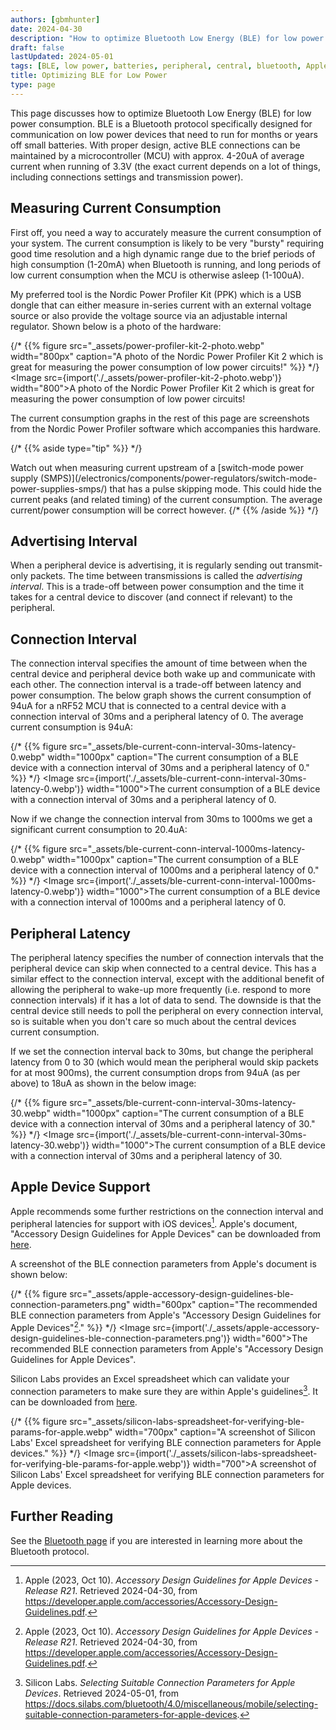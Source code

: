 ```yaml
---
authors: [gbmhunter]
date: 2024-04-30
description: "How to optimize Bluetooth Low Energy (BLE) for low power consumption. BLE is a Bluetooth protocol specifically designed for communication on low power devices that need to run for months or years off small batteries. With proper design, active BLE connections can be maintained by a microcontroller (MCU) with approx. 4-20uA of average current when running from 3.3V."
draft: false
lastUpdated: 2024-05-01
tags: [BLE, low power, batteries, peripheral, central, bluetooth, Apple, iOS, advertising, latency, connection interval]
title: Optimizing BLE for Low Power
type: page
---
```



<WarningIsNotes />

This page discusses how to optimize Bluetooth Low Energy (BLE) for low power consumption. BLE is a Bluetooth protocol specifically designed for communication on low power devices that need to run for months or years off small batteries. With proper design, active BLE connections can be maintained by a microcontroller (MCU) with approx. 4-20uA of average current when running of 3.3V (the exact current depends on a lot of things, including connections settings and transmission power).

## Measuring Current Consumption

First off, you need a way to accurately measure the current consumption of your system. The current consumption is likely to be very "bursty" requiring good time resolution and a high dynamic range due to the brief periods of high consumption (1-20mA) when Bluetooth is running, and long periods of low current consumption when the MCU is otherwise asleep (1-100uA).

My preferred tool is the Nordic Power Profiler Kit (PPK) which is a USB dongle that can either measure in-series current with an external voltage source or also provide the voltage source via an adjustable internal regulator. Shown below is a photo of the hardware:

{/* {{% figure src="_assets/power-profiler-kit-2-photo.webp" width="800px" caption="A photo of the Nordic Power Profiler Kit 2 which is great for measuring the power consumption of low power circuits!" %}} */}
<Image src={import('./_assets/power-profiler-kit-2-photo.webp')} width="800">A photo of the Nordic Power Profiler Kit 2 which is great for measuring the power consumption of low power circuits!</Image>

The current consumption graphs in the rest of this page are screenshots from the Nordic Power Profiler software which accompanies this hardware.

{/* {{% aside type="tip" %}} */}
<Aside type="tip">
Watch out when measuring current upstream of a [switch-mode power supply (SMPS)](/electronics/components/power-regulators/switch-mode-power-supplies-smps/) that has a pulse skipping mode. This could hide the current peaks (and related timing) of the current consumption. The average current/power consumption will be correct however.
{/* {{% /aside %}} */}
</Aside>

## Advertising Interval

When a peripheral device is advertising, it is regularly sending out transmit-only packets. The time between transmissions is called the _advertising interval_. This is a trade-off between power consumption and the time it takes for a central device to discover (and connect if relevant) to the peripheral.

## Connection Interval

The connection interval specifies the amount of time between when the central device and peripheral device both wake up and communicate with each other. The connection interval is a trade-off between latency and power consumption. The below graph shows the current consumption of 94uA for a nRF52 MCU that is connected to a central device with a connection interval of 30ms and a peripheral latency of 0. The average current consumption is 94uA:

{/* {{% figure src="_assets/ble-current-conn-interval-30ms-latency-0.webp" width="1000px" caption="The current consumption of a BLE device with a connection interval of 30ms and a peripheral latency of 0." %}} */}
<Image src={import('./_assets/ble-current-conn-interval-30ms-latency-0.webp')} width="1000">The current consumption of a BLE device with a connection interval of 30ms and a peripheral latency of 0.</Image>

Now if we change the connection interval from 30ms to 1000ms we get a significant current consumption to 20.4uA:

{/* {{% figure src="_assets/ble-current-conn-interval-1000ms-latency-0.webp" width="1000px" caption="The current consumption of a BLE device with a connection interval of 1000ms and a peripheral latency of 0." %}} */}
<Image src={import('./_assets/ble-current-conn-interval-1000ms-latency-0.webp')} width="1000">The current consumption of a BLE device with a connection interval of 1000ms and a peripheral latency of 0.</Image>

## Peripheral Latency

The peripheral latency specifies the number of connection intervals that the peripheral device can skip when connected to a central device. This has a similar effect to the connection interval, except with the additional benefit of allowing the peripheral to wake-up more frequently (i.e. respond to more connection intervals) if it has a lot of data to send. The downside is that the central device still needs to poll the peripheral on every connection interval, so is suitable when you don't care so much about the central devices current consumption.

If we set the connection interval back to 30ms, but change the peripheral latency from 0 to 30 (which would mean the peripheral would skip packets for at most 900ms), the current consumption drops from 94uA (as per above) to 18uA as shown in the below image:

{/* {{% figure src="_assets/ble-current-conn-interval-30ms-latency-30.webp" width="1000px" caption="The current consumption of a BLE device with a connection interval of 30ms and a peripheral latency of 30." %}} */}
<Image src={import('./_assets/ble-current-conn-interval-30ms-latency-30.webp')} width="1000">The current consumption of a BLE device with a connection interval of 30ms and a peripheral latency of 30.</Image>

## Apple Device Support

Apple recommends some further restrictions on the connection interval and peripheral latencies for support with iOS devices[^apple-accessory-design-guidelines]. Apple's document, "Accessory Design Guidelines for Apple Devices" can be downloaded from [here](https://developer.apple.com/accessories/Accessory-Design-Guidelines.pdf).

A screenshot of the BLE connection parameters from Apple's document is shown below:

{/* {{% figure src="_assets/apple-accessory-design-guidelines-ble-connection-parameters.png" width="600px" caption="The recommended BLE connection parameters from Apple's \"Accessory Design Guidelines for Apple Devices\"[^apple-accessory-design-guidelines]." %}} */}
<Image src={import('./_assets/apple-accessory-design-guidelines-ble-connection-parameters.png')} width="600">The recommended BLE connection parameters from Apple's "Accessory Design Guidelines for Apple Devices".</Image>

Silicon Labs provides an Excel spreadsheet which can validate your connection parameters to make sure they are within Apple's guidelines[^silicon-labs-apple-connection-parameters]. It can be downloaded from [here](https://docs.silabs.com/bluetooth/4.0/miscellaneous/mobile/selecting-suitable-connection-parameters-for-apple-devices).

{/* {{% figure src="_assets/silicon-labs-spreadsheet-for-verifying-ble-params-for-apple.webp" width="700px" caption="A screenshot of Silicon Labs' Excel spreadsheet for verifying BLE connection parameters for Apple devices." %}} */}
<Image src={import('./_assets/silicon-labs-spreadsheet-for-verifying-ble-params-for-apple.webp')} width="700">A screenshot of Silicon Labs' Excel spreadsheet for verifying BLE connection parameters for Apple devices.</Image>

## Further Reading

See the [Bluetooth page](/electronics/communication-protocols/bluetooth/) if you are interested in learning more about the Bluetooth protocol.

[^silicon-labs-optimizing-current-ble]: Silicon Labs. _Optimizing Current Consumption in Bluetooth Low Energy Devices_. Retrieved 2024-04-30, from https://docs.silabs.com/bluetooth/3.2/general/system-and-performance/optimizing-current-consumption-in-bluetooth-low-energy-devices.
[^apple-accessory-design-guidelines]: Apple (2023, Oct 10). _Accessory Design Guidelines for Apple Devices - Release R21_. Retrieved 2024-04-30, from https://developer.apple.com/accessories/Accessory-Design-Guidelines.pdf.
[^silicon-labs-apple-connection-parameters]: Silicon Labs. _Selecting Suitable Connection Parameters for Apple Devices_. Retrieved 2024-05-01, from https://docs.silabs.com/bluetooth/4.0/miscellaneous/mobile/selecting-suitable-connection-parameters-for-apple-devices.
